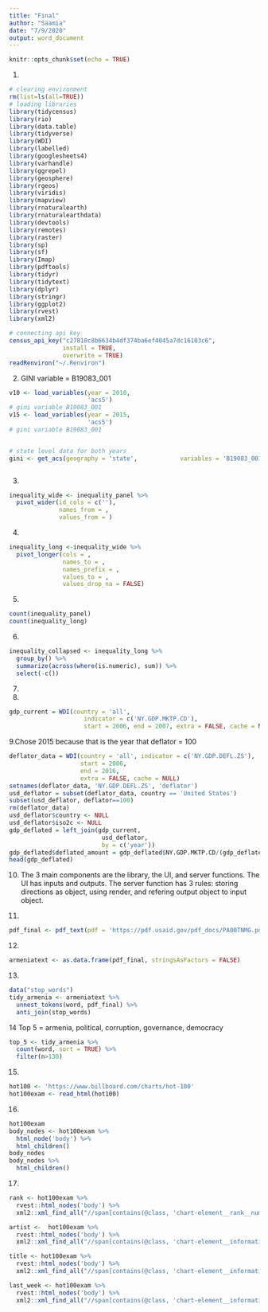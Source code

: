 ```yaml
---
title: "Final"
author: "Saamia"
date: "7/9/2020"
output: word_document
---
```


```r
knitr::opts_chunk$set(echo = TRUE)
```

1. 
```r
# clearing environment
rm(list=ls(all=TRUE))
# loading libraries
library(tidycensus)
library(rio)
library(data.table)
library(tidyverse)
library(WDI)
library(labelled)
library(googlesheets4)
library(varhandle)
library(ggrepel)
library(geosphere)
library(rgeos)
library(viridis)
library(mapview)
library(rnaturalearth)
library(rnaturalearthdata)
library(devtools)
library(remotes)
library(raster)
library(sp)
library(sf)
library(Imap)
library(pdftools)
library(tidyr)
library(tidytext)
library(dplyr)
library(stringr)
library(ggplot2)
library(rvest)
library(xml2)

# connecting api key
census_api_key("c27810c8b6634b4df374ba6ef4045a7dc16103c6",
               install = TRUE,
               overwrite = TRUE)
readRenviron("~/.Renviron")
```



2. GINI variable = B19083_001
```r
v10 <- load_variables(year = 2010,
                      'acs5')
# gini variable B19083_001	
v15 <- load_variables(year = 2015,
                      'acs5')
# gini variable B19083_001	


# state level data for both years 
gini <- get_acs(geography = 'state',            variables = 'B19083_001')



```

3. 
```r
inequality_wide <- inequality_panel %>%
  pivot_wider(id_cols = c(''),
              names_from = , 
              values_from = )
```

4. 
```r
inequality_long <-inequality_wide %>%
  pivot_longer(cols = , 
               names_to = ,
               names_prefix = ,
               values_to = , 
               values_drop_na = FALSE)
```

5. 
```r
count(inequality_panel)
count(inequality_long)
```

6. 
```r
inequality_collapsed <- inequality_long %>%
  group_by() %>%
  summarize(across(where(is.numeric), sum)) %>%
  select(-c())
```

7.


8.
```r
gdp_current = WDI(country = 'all', 
                     indicator = c('NY.GDP.MKTP.CD'), 
                     start = 2006, end = 2007, extra = FALSE, cache = NULL)
```

9.Chose 2015 because that is the year that deflator = 100
```r
deflator_data = WDI(country = 'all', indicator = c('NY.GDP.DEFL.ZS'), 
                    start = 2006,
                    end = 2016, 
                    extra = FALSE, cache = NULL)
setnames(deflator_data, 'NY.GDP.DEFL.ZS', 'deflator')
usd_deflator = subset(deflator_data, country == 'United States')
subset(usd_deflator, deflator==100)
rm(deflator_data)
usd_deflator$country <- NULL
usd_deflator$iso2c <- NULL
gdp_deflated = left_join(gdp_current, 
                          usd_deflator,
                          by = c('year'))
gdp_deflated$deflated_amount = gdp_deflated$NY.GDP.MKTP.CD/(gdp_deflated$deflator/100)
head(gdp_deflated)
```


10. The 3 main components are the library, the UI, and server functions. The UI has inputs and outputs. The server function has 3 rules: storing directions as object, using render, and refering output object to input object. 

11. 
```r
pdf_final <- pdf_text(pdf = 'https://pdf.usaid.gov/pdf_docs/PA00TNMG.pdf')
```

12.
```r
armeniatext <- as.data.frame(pdf_final, stringsAsFactors = FALSE)
```

13.
```r
data("stop_words") 
tidy_armenia <- armeniatext %>%
  unnest_tokens(word, pdf_final) %>%
  anti_join(stop_words)

```

14 Top 5 = armenia, political, corruption, governance, democracy
```r
top_5 <- tidy_armenia %>% 
  count(word, sort = TRUE) %>%
  filter(n>130)

```

15. 
```r
hot100 <- 'https://www.billboard.com/charts/hot-100'
hot100exam <- read_html(hot100)
```


16. 
```r
hot100exam
body_nodes <- hot100exam %>%
  html_node('body') %>%
  html_children()
body_nodes 
body_nodes %>% 
  html_children()
```

17. 
```r
rank <- hot100exam %>%
  rvest::html_nodes('body') %>%
  xml2::xml_find_all("//span[contains(@class, 'chart-element__rank__number')]")

artist <-  hot100exam %>% 
  rvest::html_nodes('body') %>%
  xml2::xml_find_all("//span[contains(@class, 'chart-element__information__artist')]")

title <- hot100exam %>%
  rvest::html_nodes('body') %>%
  xml2::xml_find_all("//span[contains(@class, 'chart-element__information__song')]")

last_week <- hot100exam %>%
  rvest::html_nodes('body') %>%
  xml2::xml_find_all("//span[contains(@class, 'chart-element__information__delta__text text--last')]")
```

